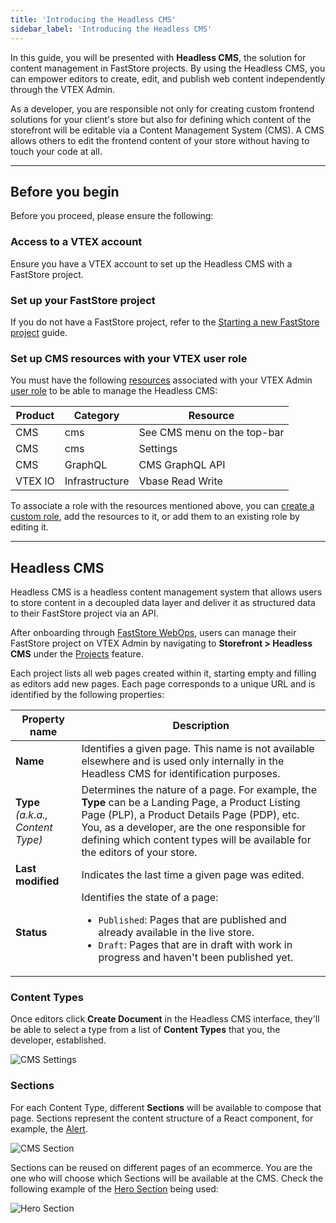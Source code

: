 ```yaml
---
title: 'Introducing the Headless CMS'
sidebar_label: 'Introducing the Headless CMS'
---
```


In this guide, you will be presented with **Headless CMS**, the solution for content management in FastStore projects. By using the Headless CMS, you can empower editors to create, edit, and publish web content independently through the VTEX Admin.

As a developer, you are responsible not only for creating custom frontend solutions for your client's store but also for defining which content of the storefront will be editable via a Content Management System (CMS). A CMS allows others to edit the frontend content of your store without having to touch your code at all.

---

## Before you begin

Before you proceed, please ensure the following:

<Steps>

### Access to a VTEX account

Ensure you have a VTEX account to set up the Headless CMS with a FastStore project.

### Set up your FastStore project

If you do not have a FastStore project, refer to the [Starting a new FastStore project](https://developers.vtex.com/docs/guides/faststore/1-onboarding-starting-the-project) guide.

### Set up CMS resources with your VTEX user role

You must have the following [resources](https://help.vtex.com/en/tutorial/license-manager-resources--3q6ztrC8YynQf6rdc6euk3) associated with your VTEX Admin [user role](https://help.vtex.com/en/tutorial/roles--7HKK5Uau2H6wxE1rH5oRbc) to be able to manage the Headless CMS:

| **Product** | **Category** | **Resource** |
| --------------- | ----------------- | ----------------- |
| CMS | cms | See CMS menu on the top-bar |
| CMS | cms | Settings |
| CMS | GraphQL | CMS GraphQL API |
| VTEX IO | Infrastructure | Vbase Read Write |

To associate a role with the resources mentioned above, you can [create a custom role](https://help.vtex.com/en/tutorial/roles--7HKK5Uau2H6wxE1rH5oRbc#creating-a-role), add the resources to it, or add them to an existing role by editing it.

</Steps>

---

## Headless CMS

Headless CMS is a headless content management system that allows users to store content in a decoupled data layer and deliver it as structured data to their FastStore project via an API.

After onboarding through [FastStore WebOps](https://developers.vtex.com/docs/guides/faststore/1-onboarding-overview), users can manage their FastStore project on VTEX Admin by navigating to **Storefront > Headless CMS** under the [Projects](https://help.vtex.com/tutorial/managing-projects--42IpDFqTVTESH8DCypJMPM) feature.

Each project lists all web pages created within it, starting empty and filling as editors add new pages. Each page corresponds to a unique URL and is identified by the following properties:

| Property name                          | Description                                                                                                                                                                                                                                                                      |
| -------------------------------------- | -------------------------------------------------------------------------------------------------------------------------------------------------------------------------------------------------------------------------------------------------------------------------------- |
| **Name**                               | Identifies a given page. This name is not available elsewhere and is used only internally in the Headless CMS for identification purposes.                                                                                                                                  |
| **Type** *(a.k.a., Content Type)*      | Determines the nature of a page. For example, the **Type** can be a Landing Page, a Product Listing Page (PLP), a Product Details Page (PDP), etc. You, as a developer, are the one responsible for defining which content types will be available for the editors of your store. |
| **Last modified**                      | Indicates the last time a given page was edited.                                                                                                                                                                                                                                 |
| **Status**                            | Identifies the state of a page: <ul><li><code>Published</code>: Pages that are published and already available in the live store.</li> <li><code>Draft</code>: Pages that are in draft with work in progress and haven't been published yet.</li></ul>                            |

### Content Types

Once editors click **Create Document** in the Headless CMS interface, they'll be able to select a type from a list of **Content Types** that you, the developer, established.

![CMS Settings](https://vtexhelp.vtexassets.com/assets/docs/src/headless-cms-projects___5472a0870899c945ece289905ac92758.png)

### Sections

For each Content Type, different **Sections** will be available to compose that page. Sections represent the content structure of a React component, for example, the [Alert](https://developers.vtex.com/docs/guides/faststore/molecules-alert).

![CMS Section](https://vtexhelp.vtexassets.com/assets/docs/src/cms-sections___ccc8b00d73f222d249a009eb195c8e0c.png)

Sections can be reused on different pages of an ecommerce. You are the one who will choose which Sections will be available at the CMS. Check the following example of the [Hero Section](https://developers.vtex.com/docs/guides/faststore/organisms-hero) being used:

![Hero Section](https://vtexhelp.vtexassets.com/assets/docs/src/headless-example-hero___7cbbc99654d6607f50c013053b1348ca.png)
